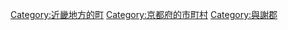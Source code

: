 {{Commonscat|Yosano, Kyoto}}
{{Catmore}}

{{DEFAULTSORT:Yosano}}
[[Category:近畿地方的町|Category:近畿地方的町]]
[[Category:京都府的市町村|Category:京都府的市町村]]
[[Category:與謝郡|Category:與謝郡]]